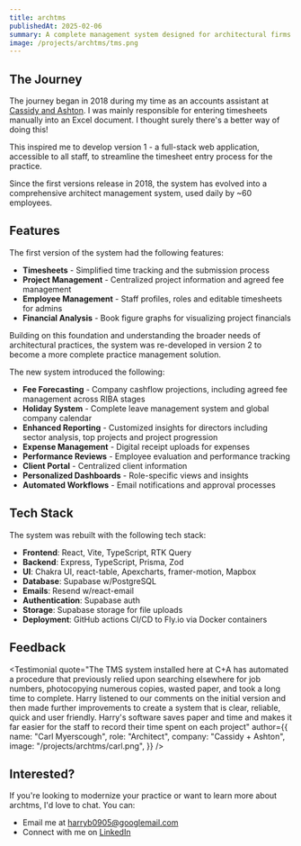 ```yaml
---
title: archtms
publishedAt: 2025-02-06
summary: A complete management system designed for architectural firms. It streamlines project and client management, timesheets, fee forecasting and staff management into one cohesive platform.
image: /projects/archtms/tms.png
---
```


## The Journey

The journey began in 2018 during my time as an accounts assistant at [Cassidy and Ashton](https://www.cassidyashton.co.uk/). I was mainly responsible for entering timesheets manually into an Excel document. I thought surely there's a better way of doing this!

This inspired me to develop version 1 - a full-stack web application, accessible to all staff, to streamline the timesheet entry process for the practice.

Since the first versions release in 2018, the system has evolved into a comprehensive architect management system, used daily by ~60 employees.

## Features

The first version of the system had the following features:

- **Timesheets** - Simplified time tracking and the submission process
- **Project Management** - Centralized project information and agreed fee management
- **Employee Management** - Staff profiles, roles and editable timesheets for admins
- **Financial Analysis** - Book figure graphs for visualizing project financials

Building on this foundation and understanding the broader needs of architectural practices, the system was re-developed in version 2 to become a more complete practice management solution.

The new system introduced the following:

- **Fee Forecasting** - Company cashflow projections, including agreed fee management across RIBA stages
- **Holiday System** - Complete leave management system and global company calendar
- **Enhanced Reporting** - Customized insights for directors including sector analysis, top projects and project progression
- **Expense Management** - Digital receipt uploads for expenses
- **Performance Reviews** - Employee evaluation and performance tracking
- **Client Portal** - Centralized client information
- **Personalized Dashboards** - Role-specific views and insights
- **Automated Workflows** - Email notifications and approval processes

## Tech Stack

The system was rebuilt with the following tech stack:

- **Frontend**: React, Vite, TypeScript, RTK Query
- **Backend**: Express, TypeScript, Prisma, Zod
- **UI**: Chakra UI, react-table, Apexcharts, framer-motion, Mapbox
- **Database**: Supabase w/PostgreSQL
- **Emails**: Resend w/react-email
- **Authentication**: Supabase auth
- **Storage**: Supabase storage for file uploads
- **Deployment**: GitHub actions CI/CD to Fly.io via Docker containers

## Feedback

<div className="border-b border-border/50">
  <Testimonial
    quote="Since the new time management system has been up and running not only have I been able to produce my own weekly time sheets & expenses much easier but I have been able to assess staff time and book costs against fee levels for individual jobs. As a Director this is invaluable in helping to run an efficient business, particularly as an architectural practice. This automated process whilst helping solve a problem also adds to our environmental credentials with a paperless system now in place. A very professional tool that we can easily evolve over time as the business needs change"
    author={{
      name: "Lawrence McBurney",
      role: "Board Director",
      company: "Cassidy + Ashton",
      image: "/projects/archtms/lawrence.png",
    }}
  />

  <Testimonial
    quote="The TMS system installed here at C+A has automated a procedure that previously relied upon searching elsewhere for job numbers, photocopying numerous copies, wasted paper, and took a long time to complete. Harry listened to our comments on the initial version and then made further improvements to create a system that is clear, reliable, quick and user friendly. Harry's software saves paper and time and makes it far easier for the staff to record their time spent on each project"
    author={{
      name: "Carl Myerscough",
      role: "Architect",
      company: "Cassidy + Ashton",
      image: "/projects/archtms/carl.png",
    }}
  />
</div>

## Interested?

If you're looking to modernize your practice or want to learn more about archtms, I'd love to chat. You can:

- Email me at [harryb0905@googlemail.com](mailto:harryb0905@googlemail.com)
- Connect with me on [LinkedIn](https://linkedin.com/in/harrybaines)
